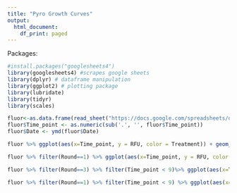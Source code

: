 ```yaml
---
title: "Pyro Growth Curves"
output:
  html_document:
    df_print: paged
---
```


Packages:
```r
#install.packages("googlesheets4")
library(googlesheets4) #scrapes google sheets
library(dplyr) # dataframe manipulation
library(ggplot2) # plotting package
library(lubridate)
library(tidyr)
library(scales)
```


```r
fluor<-as.data.frame(read_sheet("https://docs.google.com/spreadsheets/d/1iD3GXey2Rg31hJI7V125ByjyR8TPvAD1kbDD4dR87VE/edit?usp=sharing"))
fluor$Time_point <- as.numeric(sub('.', '', fluor$Time_point))
fluor$Date <- ymd(fluor$Date)
```

```r
fluor %>% ggplot(aes(x=Time_point, y = RFU, color = Treatment)) + geom_point() + facet_grid(Round~Treatment, scales = "free") + scale_x_continuous(breaks= pretty_breaks())
```



```r
fluor %>% filter(Round==1) %>% ggplot(aes(x=Time_point, y = RFU, color = Treatment)) + geom_point() + facet_grid(Tech_Rep~Treatment, scales = "free") + scale_x_continuous(breaks= pretty_breaks())
```


```r
fluor %>% filter(Round==3) %>% filter(Time_point < 9)%>% ggplot(aes(x=Time_point, y = RFU, color = Treatment)) + geom_point() + facet_grid(Tech_Rep~Treatment, scales = "free") + scale_x_continuous(breaks= pretty_breaks())
```


```r
fluor %>% filter(Round==1) %>% filter(Time_point < 9) %>% ggplot(aes(x=Time_point, y = RFU, color = Treatment)) + geom_point() + facet_grid(Tech_Rep~Treatment, scales = "free") + scale_x_continuous(breaks= pretty_breaks())
```
